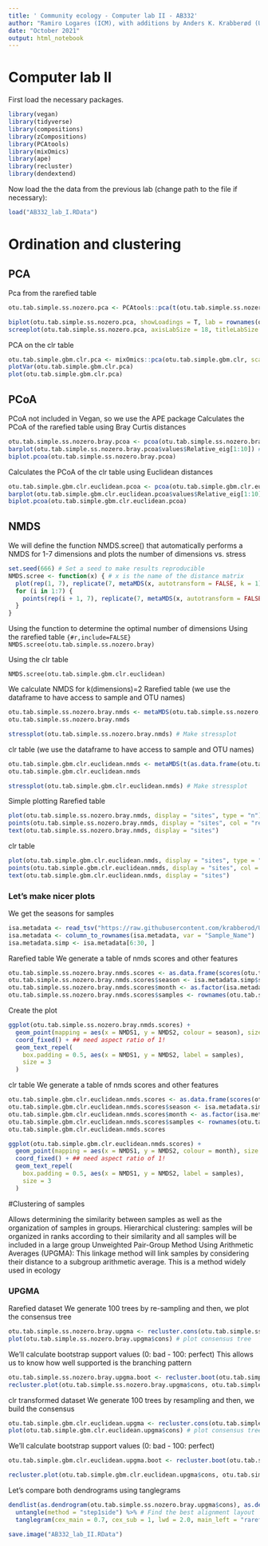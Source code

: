```yaml
---
title: ' Community ecology - Computer lab II - AB332'
author: "Ramiro Logares (ICM), with additions by Anders K. Krabberød (UiO)"
date: "October 2021"
output: html_notebook
---
```

# Computer lab II

First load the necessary packages.
```r
library(vegan)
library(tidyverse)
library(compositions)
library(zCompositions)
library(PCAtools)
library(mixOmics)
library(ape)
library(recluster)
library(dendextend)
```

Now load the the data from the previous lab (change path to the file if necessary):
```r
load("AB332_lab_I.RData")
```


# Ordination and clustering

## PCA
Pca from the rarefied table
```r
otu.tab.simple.ss.nozero.pca <- PCAtools::pca(t(otu.tab.simple.ss.nozero), scale = FALSE) # Runs de PCA

biplot(otu.tab.simple.ss.nozero.pca, showLoadings = T, lab = rownames(otu.tab.simple.ss.nozero)) # Plots de PCA
screeplot(otu.tab.simple.ss.nozero.pca, axisLabSize = 18, titleLabSize = 22) # We plot the percentage of variance explained by each axis
```

PCA on the clr table
```r
otu.tab.simple.gbm.clr.pca <- mixOmics::pca(otu.tab.simple.gbm.clr, scale = FALSE, ncomp = 6) # NB: the pca used here is from "mixOmics" while the pca above is from "PCAtools"
plotVar(otu.tab.simple.gbm.clr.pca)
plot(otu.tab.simple.gbm.clr.pca)
```

## PCoA

PCoA not included in Vegan, so we use the APE package
Calculates the PCoA of the rarefied table using Bray Curtis distances

```r
otu.tab.simple.ss.nozero.bray.pcoa <- pcoa(otu.tab.simple.ss.nozero.bray) # Calculates PCoA
barplot(otu.tab.simple.ss.nozero.bray.pcoa$values$Relative_eig[1:10]) # Plot Eigenvalues (amount of variance explained by Axes)
biplot.pcoa(otu.tab.simple.ss.nozero.bray.pcoa)
```

Calculates the PCoA of the clr table using Euclidean distances
```r
otu.tab.simple.gbm.clr.euclidean.pcoa <- pcoa(otu.tab.simple.gbm.clr.euclidean) # Calculates PCoA
barplot(otu.tab.simple.gbm.clr.euclidean.pcoa$values$Relative_eig[1:10]) # Plot Eigenvalues (amount of variance explained by Axes)
biplot.pcoa(otu.tab.simple.gbm.clr.euclidean.pcoa)
```
## NMDS
We will define the function NMDS.scree() that automatically performs a NMDS for 1-7 dimensions and plots the number of dimensions vs. stress


```r

set.seed(666) # Set a seed to make results reproducible
NMDS.scree <- function(x) { # x is the name of the distance matrix
  plot(rep(1, 7), replicate(7, metaMDS(x, autotransform = FALSE, k = 1)$stress), xlim = c(1, 7), ylim = c(0, 0.30), xlab = "# of Dimensions", ylab = "Stress", main = "NMDS stress plot")
  for (i in 1:7) {
    points(rep(i + 1, 7), replicate(7, metaMDS(x, autotransform = FALSE, k = i + 1)$stress))
  }
}
```

Using the function to determine the optimal number of dimensions
Using the rarefied table
```{#r,include=FALSE}
NMDS.scree(otu.tab.simple.ss.nozero.bray)
```

Using the clr table
```{#r}
NMDS.scree(otu.tab.simple.gbm.clr.euclidean)
```

We calculate NMDS for k(dimensions)=2
Rarefied table (we use the dataframe to have access to sample and OTU names)
```r
otu.tab.simple.ss.nozero.bray.nmds <- metaMDS(otu.tab.simple.ss.nozero, k = 2, trymax = 100, trace = FALSE, autotransform = FALSE, distance = "bray")
otu.tab.simple.ss.nozero.bray.nmds
```


```r
stressplot(otu.tab.simple.ss.nozero.bray.nmds) # Make stressplot
```

clr table (we use the dataframe to have access to sample and OTU names)
```r
otu.tab.simple.gbm.clr.euclidean.nmds <- metaMDS(t(as.data.frame(otu.tab.simple.gbm.clr)), k = 2, trymax = 100, trace = FALSE, autotransform = FALSE, distance = "euclidean")
otu.tab.simple.gbm.clr.euclidean.nmds
```


```r
stressplot(otu.tab.simple.gbm.clr.euclidean.nmds) # Make stressplot
```

Simple plotting
Rarefied table
```r
plot(otu.tab.simple.ss.nozero.bray.nmds, display = "sites", type = "n")
points(otu.tab.simple.ss.nozero.bray.nmds, display = "sites", col = "red", pch = 19)
text(otu.tab.simple.ss.nozero.bray.nmds, display = "sites")
```

clr table
```r

plot(otu.tab.simple.gbm.clr.euclidean.nmds, display = "sites", type = "n")
points(otu.tab.simple.gbm.clr.euclidean.nmds, display = "sites", col = "red", pch = 19)
text(otu.tab.simple.gbm.clr.euclidean.nmds, display = "sites")
```
### Let's make nicer plots
We get the seasons for samples

```r
isa.metadata <- read_tsv("https://raw.githubusercontent.com/krabberod/UNIS_AB332_2021/main/computer_lab/data/AB332metadata_v3.txt")
isa.metadata <- column_to_rownames(isa.metadata, var = "Sample_Name")
isa.metadata.simp <- isa.metadata[6:30, ]
```

Rarefied table
We generate a table of nmds scores and other features

```r
otu.tab.simple.ss.nozero.bray.nmds.scores <- as.data.frame(scores(otu.tab.simple.ss.nozero.bray.nmds))
otu.tab.simple.ss.nozero.bray.nmds.scores$season <- isa.metadata.simp$seasons
otu.tab.simple.ss.nozero.bray.nmds.scores$month <- as.factor(isa.metadata.simp$month)
otu.tab.simple.ss.nozero.bray.nmds.scores$samples <- rownames(otu.tab.simple.ss.nozero.bray.nmds.scores)
```

Create the plot
```r
ggplot(otu.tab.simple.ss.nozero.bray.nmds.scores) +
  geom_point(mapping = aes(x = NMDS1, y = NMDS2, colour = season), size = 3) +
  coord_fixed() + ## need aspect ratio of 1!
  geom_text_repel(
    box.padding = 0.5, aes(x = NMDS1, y = NMDS2, label = samples),
    size = 3
  )
```

clr table
We generate a table of nmds scores and other features
```r
otu.tab.simple.gbm.clr.euclidean.nmds.scores <- as.data.frame(scores(otu.tab.simple.gbm.clr.euclidean.nmds))
otu.tab.simple.gbm.clr.euclidean.nmds.scores$season <- isa.metadata.simp$seasons
otu.tab.simple.gbm.clr.euclidean.nmds.scores$month <- as.factor(isa.metadata.simp$month)
otu.tab.simple.gbm.clr.euclidean.nmds.scores$samples <- rownames(otu.tab.simple.gbm.clr.euclidean.nmds.scores)
otu.tab.simple.gbm.clr.euclidean.nmds.scores
```


```r
ggplot(otu.tab.simple.gbm.clr.euclidean.nmds.scores) +
  geom_point(mapping = aes(x = NMDS1, y = NMDS2, colour = month), size = 3) +
  coord_fixed() + ## need aspect ratio of 1!
  geom_text_repel(
    box.padding = 0.5, aes(x = NMDS1, y = NMDS2, label = samples),
    size = 3
  )
```


#Clustering of samples

Allows determining the similarity between samples as well as the organization of samples in groups.
Hierarchical clustering: samples will be organized in ranks according to their similarity and all samples will be included in a large group Unweighted Pair-Group Method Using Arithmetic Averages (UPGMA): This linkage method will link samples by considering their distance to a subgroup arithmetic average. This is a method widely used in ecology

### UPGMA
Rarefied dataset
We generate 100 trees by re-sampling and then, we plot the consensus tree
```r
otu.tab.simple.ss.nozero.bray.upgma <- recluster.cons(otu.tab.simple.ss.nozero.bray, tr = 100, p = 0.5, method = "average")
plot(otu.tab.simple.ss.nozero.bray.upgma$cons) # plot consensus tree
```

We'll calculate bootstrap support values (0: bad - 100: perfect)
This allows us to know how well supported is the branching pattern
```r
otu.tab.simple.ss.nozero.bray.upgma.boot <- recluster.boot(otu.tab.simple.ss.nozero.bray.upgma$cons, otu.tab.simple.ss.nozero, tr = 100, p = 0.5, method = "average", boot = 1000, level = 1)
recluster.plot(otu.tab.simple.ss.nozero.bray.upgma$cons, otu.tab.simple.ss.nozero.bray.upgma.boot) # We add bootstrap values to the branching pattern
```
clr transformed dataset
We generate 100 trees by resampling and then, we build the consensus

```r
otu.tab.simple.gbm.clr.euclidean.upgma <- recluster.cons(otu.tab.simple.gbm.clr.euclidean, tr = 100, p = 0.5, method = "average")
plot(otu.tab.simple.gbm.clr.euclidean.upgma$cons) # plot consensus tree
```
 We'll calculate bootstrap support values (0: bad - 100: perfect)

```r
otu.tab.simple.gbm.clr.euclidean.upgma.boot <- recluster.boot(otu.tab.simple.gbm.clr.euclidean.upgma$cons, t(otu.tab.simple.gbm.clr), tr = 100, p = 0.5, method = "average", boot = 100, level = 1)

recluster.plot(otu.tab.simple.gbm.clr.euclidean.upgma$cons, otu.tab.simple.gbm.clr.euclidean.upgma.boot) # We add bootstrap values to the branching pattern
```
Let's compare both dendrograms using tanglegrams


```r

dendlist(as.dendrogram(otu.tab.simple.ss.nozero.bray.upgma$cons), as.dendrogram(otu.tab.simple.gbm.clr.euclidean.upgma$cons)) %>%
  untangle(method = "step1side") %>% # Find the best alignment layout
  tanglegram(cex_main = 0.7, cex_sub = 1, lwd = 2.0, main_left = "rarefied", main_right = "clr transformed", cex_main_left = 2, lab.cex = 1.5, edge.lwd = 2)
```



```r
save.image("AB332_lab_II.RData")
```
